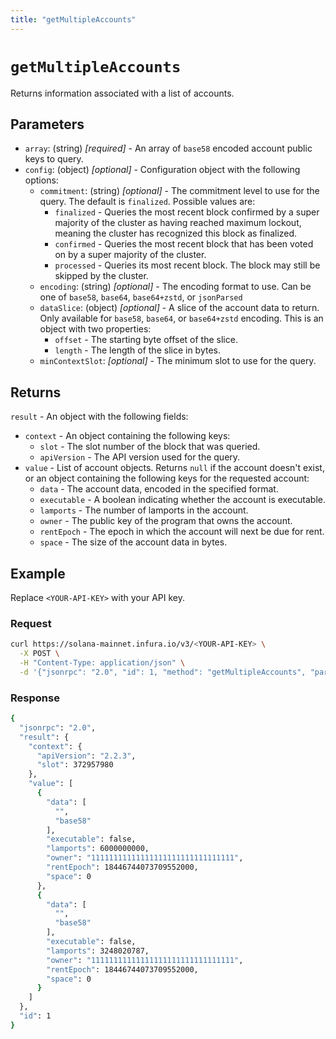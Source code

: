```yaml
---
title: "getMultipleAccounts"
---
```



# `getMultipleAccounts`

Returns information associated with a list of accounts.

## Parameters

- `array`: (string) _[required]_ - An array of `base58` encoded account public keys to query.
- `config`: (object) _[optional]_  - Configuration object with the following options:
    - `commitment`: (string) _[optional]_  - The commitment level to use for the query. The default is `finalized`. Possible values are:
        - `finalized` - Queries the most recent block confirmed by a super majority of the cluster as having
            reached maximum lockout, meaning the cluster has recognized this block as finalized.
        - `confirmed` - Queries the most recent block that has been voted on by a super majority of the cluster.
        - `processed` - Queries its most recent block. The block may still be skipped by the cluster.
    - `encoding`: (string) _[optional]_ - The encoding format to use. Can be one of `base58`, `base64`, `base64+zstd`,
        or `jsonParsed`
    - `dataSlice`: (object) _[optional]_ - A slice of the account data to return. Only available for `base58`, `base64`,
        or `base64+zstd` encoding. This is an object with two properties:
        - `offset` - The starting byte offset of the slice.
        - `length` - The length of the slice in bytes.
    - `minContextSlot`: _[optional]_ - The minimum slot to use for the query.

## Returns

`result` - An object with the following fields:

- `context` - An object containing the following keys:
    - `slot` - The slot number of the block that was queried.
    - `apiVersion` - The API version used for the query.
- `value` - List of account objects. Returns `null` if the account doesn't exist, or an object containing
    the following keys for the requested account:
    - `data` - The account data, encoded in the specified format.
    - `executable` - A boolean indicating whether the account is executable.
    - `lamports` - The number of lamports in the account.
    - `owner` - The public key of the program that owns the account.
    - `rentEpoch` - The epoch in which the account will next be due for rent.
    - `space` - The size of the account data in bytes.

## Example

Replace `<YOUR-API-KEY>` with your API key.

### Request

<Tabs>
  <TabItem value="curl">

  ```bash
  curl https://solana-mainnet.infura.io/v3/<YOUR-API-KEY> \
    -X POST \
    -H "Content-Type: application/json" \
    -d '{"jsonrpc": "2.0", "id": 1, "method": "getMultipleAccounts", "params": [["7cVfgArCheMR6Cs4t6vz5rfnqd56vZq4ndaBrY5xkxXy", "ANVUJaJoVaJZELtV2AvRp7V5qPV1B84o29zAwDhPj1c2"], {"encoding": "base58"}]}'
  ```

  </TabItem>
</Tabs>

### Response

<Tabs>
  <TabItem value="JSON">

  ```bash
  {
    "jsonrpc": "2.0",
    "result": {
      "context": {
        "apiVersion": "2.2.3",
        "slot": 372957980
      },
      "value": [
        {
          "data": [
            "",
            "base58"
          ],
          "executable": false,
          "lamports": 6000000000,
          "owner": "11111111111111111111111111111111",
          "rentEpoch": 18446744073709552000,
          "space": 0
        },
        {
          "data": [
            "",
            "base58"
          ],
          "executable": false,
          "lamports": 3248020787,
          "owner": "11111111111111111111111111111111",
          "rentEpoch": 18446744073709552000,
          "space": 0
        }
      ]
    },
    "id": 1
  }
  ```

  </TabItem>
</Tabs>